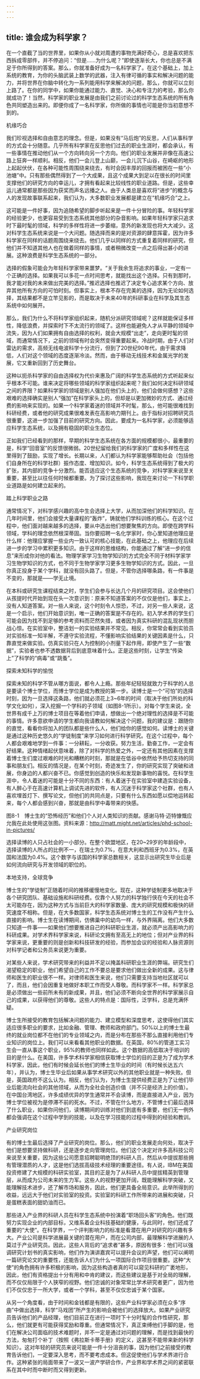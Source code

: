 ```yaml
---
---
---
```

title: 谁会成为科学家？
---




在一个直截了当的世界里，如果你从小就对周遭的事物充满好奇心，总是喜欢把东西拆成零部件，并不停追问：“但是……为什么呢？”即使逐渐长大，你也总是不满足于你所得到的答案。那么，你就准备好成为一名科学家了。在这个基础上，加上系统的教育，为你的头脑武装上数学的武器，注入有律可循的事实和解决问题的能力，并将世界在你脑中转化为一系列能用科学来解决的问题，那么，你就可以立刻上路了。在你的同学中，如果你能通过能力、直觉、决心和专注力的考验，那么你就成功了！当然，科学家的职业发展是由我们之前讨论过的科学生态系统的所有角色共同塑造出来的。即便你成了一名科学家，你所做的事情也可能是你当初意想不到的。





机缘巧合


我们珍视选择和自由意志的理念。但是，如果没有“马后炮”的反思，人们从事科学的方式会十分随意。几乎所有科学家在反思他们过去的职业生涯时，都会承认，有一些事情在推动他们从一个方向转向另一个方向。他们的职业发展并非像在高速公路上狂奔一样顺利。相反，他们一会儿登上山巅，一会儿沉下山谷，在崎岖的地形上起起伏伏，在各种可能性周围绕来绕去，有时会因丰厚的回报而被困在一些“小池塘”中。只有那些偶然得到了一个大成果，且这个成果大到足以在很长的时间里支撑他们的研究方向的幸运儿，才拥有看起来比较线性的职业道路。但是，这些幸运儿通常都是那些因为获奖而声名远播之人。由于人类总是喜欢将“进步”的概念与人的发现故事联系起来，我们认为，大多数职业发展都是建立在“机缘巧合”之上。

这可能是一件好事，因为追随希望的脚步听起来是一件十分冒险的事。年轻科学家的经验更少，也更容易受到生态系统其他部分的杂音影响。如果年轻科学家只追求时下最时髦的领域，科学的多样性将进一步萎缩，意外的新发现也将大大减少。这对科学生态系统来说是一个大问题。随选择而来的是对资源的肆意挥霍，因为许多科学家在同样的话题周围绕来绕去。他们几乎以同样的方式重复着同样的研究，但他们并不知道其他人也在做着同样的事情，或者稍微改变一点之后得出甚小的进展。这种浪费是科学生态系统的一部分。

选择的假象可能会为年轻科学家带来噩梦。“关于我余生将追求的事业，一定有一个正确的选择。如果我可以多花一点时间思考，就能找出这个选择。只有到那时，我才能对我的未来做出完美的选择。”推迟选择也推迟了决定专心追求某个方向、放弃其他所有方向的可怕时刻。但事实上，根本不存在完美的选择，因为无论如何选择，其结果都不是立竿见影的，而是取决于未来40年的科研事业在科学及其生态系统中如何展开。

那么，我们为什么不将科学家组织起来，随机分派研究领域呢？这样就能保证多样性，降低浪费，并探索时下不太流行的领域了。这样也能避免人才从平静的领域中流失，因为人们如果拥有自由选择的权利，就会大规模“出走”，走向更时髦的领域，而通常情况下，之前的领域有时会突然变得重要起来。冷战时期，由于人们对雷达的需求，高频无线电波科学十分流行，但到了20世纪90年代，由于需求降低，人们对这个领域的态度逐渐冷淡。然而，由于移动无线技术和金属光学的发展，它又重新回到了历史舞台。

这种以扼杀科学家的自由选择权为代价来惠及广阔的科学生态系统的方式听起来似乎根本不可能。谁来决定将哪些领域的科学家组织起来呢？我们如何决定科研领域之间的界限？如果科学家的领域是别人强加在他们头上的，他们会做何感想？这些艰难的选择确实是别人“强加”在科学家头上的，但却是以更加微妙的方式、通过经费的影响来实现的。如果一个科学家着迷的领域并不时髦，那么，他可能很难找到科研经费，或者他的研究成果很难发表在高影响力期刊上。由于指标对招聘研究员很重要，这进一步加强了目前的研究方向。因此，要成为一名科学家，必须能够适应科学生态系统，以及拥有稳固的职业生态位。

正如我们已经看到的那样，早期的科学生态系统在各方面的规模都很小，最重要的是，科学“回音室”的反馈很微弱。20世纪留给我们的科学家的广度和多样性在这里得到了鼓励，实现了增长。长期以来，人们都认为科学家能够帮助社会（包括他们自身所在的科学社群）振作态度、增加知识。如今，科学生态系统得到了极大的扩张，其内部的竞争十分激烈。能否适应这个生态系统的竞争，对科学家来说至关重要，甚至比以往任何时候都重要。为了探讨这些影响，我现在来讨论一下科学职业道路是如何建立起来的。





踏上科学职业之路


通常情况下，对科学感兴趣的高中生会选择上大学，从而加深他们的科学知识。在几年时间里，他们会接受大量课程的“轰炸”，铸就他们学科训练的核心。在这个过程中，他们面对越来越多的选择，要从中选出他们想要聚焦的方向。即使在跨学科领域，学科的理念依然根深蒂固。当你要招聘一名化学家时，你心里知道他理应是什么样：他理应掌握一些业内一致认可的核心技能，在此基础之上，他理应在后续进一步的学习中累积更多知识。由于这样的思维结构，你能通过了解“进一步的信息”来形成你对他的看法。物理学家学习生物学知识的方式完全不同于材料学家学习生物学知识的方式，也不同于生物学家学习更多生物学知识的方式。因此，一旦你真正投身于某个学科，就没有回头路了。但是，不管你选择哪条路，有一件事是不变的，那就是——学无止境。

在本科或研究生课程结束之时，学生们会参与长达几个月的研究项目。这会使他们从孩提时代开始到现在头一次意识到：原来不知道答案的不仅仅是他们，事实上，没有人知道答案。对一些人来说，这个时刻令人惊恐，不过，对另一些人来说，这是一个启示，他们开始意识到，唯一正确的答案是不存在的。初入学术界的学生们可能会因为找不到足够的参考资料而茫然失措，或者因为真实科研的混乱现状而胆战心惊。在实验室中，整洁划一的实验结果并不常见。相反，你常常会看到实验员对实验标准一知半解，不遵守实验流程，不懂影响实验结果的关键因素是什么，只靠直觉来做实验。仿真实验只在人为控制的小剂量下起作用，即使产生了一些“数据”，实验者也参不透数据背后到底意味着什么。正是这些时刻，让学生“传染上”了科学的“病毒”或“跳蚤”。





探索未知科学的愉悦


探索未知的科学不管从哪方面说，都令人上瘾。那些年纪轻轻就致力于科学的人总是要读个博士学位，而博士学位是成为教授的第一步。读博士是一个“可怕”的选择时刻，因为一旦选择这条路，他们就必须花上3~6年的时间（取决于他们所处的科学文化如何），深入挖掘一个学科的子领域（如图8-1所示）。对每个学生来说，全世界有成千上万的博士项目在等着他们申请，想做出一个绝对理性的选择是不可能的事情。许多意欲申请的学生都向我请教如何解决这个问题，我的建议是：跟随你的直觉，看看你将加入的团队都是些什么人，他们给你的感觉如何。读博士的关键是通过这种历史悠久的“学徒制度”来学习如何进行科学研究。在这个过程中，每个人都会艰难地学到一件事：一分耕耘，一分收获。努力生活，勤奋工作，一定会有好结果。这种情绪起伏意味着，除了对科学的热爱之外，一定还有其他因素在支撑着博士生们度过艰难的时光和糟糕的时刻，那就是在低谷中依然给予热切支持的同事和朋友们。相反的情况是，在某个时刻，奇迹发生了，你的研究实现了突破和进展，你身边的人都兴奋不已。你感觉到创造的快乐和发现新事物的喜悦。在科学生涯中，令人着迷的可能是十分不同的东西：有人着迷于在实验室中建造实验设备，有人醉心于在高速计算机上调试先进的软件，有人沉迷于科学家这个社群，也有人喜欢埋首灯下、撰写论文，但他们的共同点是，只要有什么东西如愿以偿地运转起来，每个人都会感到兴奋，那就是由科学中毒带来的快感。

图8-1 博士生的“恐怖经历”和他们个人对人类知识的贡献。感谢马特·迈特慷慨应允我在此处使用这张图。资料来源：http://matt.might.net/articles/phd-school-in-pictures/



选择读博的人只占社会的一小部分。在整个欧盟地区，在20~29岁的年龄段中，选择读博的人所占的比例不一，在瑞士为0.7%，在意大利和西班牙为0.3%，在英国和法国为0.4%。这个数字与该国的科学家总数相关，这显示出研究生毕业后是如何流向研究与开发领域的职位的。





本地支持，全球竞争


博士生的“学徒制”正随着时间的推移缓慢地变化。现在，这种学徒制更多地取决于各个研究团队、基础设施和科研经费。仅靠个人努力的科学独行侠在今天的社会不太可能存在，因为这种方式与当前巨大的科学家数量、庞大的研究规模和极快的研究速度不相称。但是，在大多数国家，科学生态系统对博士生的工作没有产生什么直接的影响。博士生在读博期间，仿佛巢中的幼鸟一样，与外界隔离。他们大多数只知道一件事——如果他们想要推进自己的科研职业生涯，就必须产出高影响力的科研成果。对学术界科学家来说，科研论文拥有至高无上的地位；但对产业界的科学家来说，更重要的则是创新和科技研发的经验，而参加会议的经验和人脉资源则对科学记者和公务员来说更为重要。

对某些人来说，学术研究带来的利益并不足以掩盖科研职业生涯的弊端。研究生们渴望稳定的职业，他们希望自己的工作不要总是要求他们做出全新的成果。这与律师和医生的职业很不一样。对律师和医生来说，他们只需要支持当地社区就可以了，而且，他们会因重复地做好本职工作而受人尊敬。而科学家不一样。科学家总是必须做出一些前所未有的新成果，并且，他们必须不断向全世界的科学家展示自己的成果，以获得他们的尊敬。这些人的特点是：国际性，泛学科，总是充满怀疑。

博士生所接受的教育包括解决问题的能力、建立模型和深度思考，这使得他们其实适应很多职业的要求，比如金融、管理、教师和政府部门。50%以上的博士生最终的就业岗位都不在他们的专业领域之内，而是分布在那些不那么直接利用他们专业知识的岗位上。我们可以来看看其他职业的数据。在英国，80%的管道工实习生会一直从事这个职业，95%的教师也同样如此。这个数据的高低取决于培训的目的是什么。在美国，许多学术科学家相信获取博士学位的目的正是为了成为学术科学家，因此，他们有时候会延长他们的博士生毕业的时间（有时候长达五六年），并认为，博士生毕业后如果从事学术研究以外的其他职业就是一种失败。但是，英国政府不这么认为。相反，他们认为，为博士生提供经费正是为了让他们毕业后能流向社会的其他领域，从而为全社会创造价值（并不只是经济上的价值）。在中国台湾地区，许多成绩优异的学生通常并不会读博，而是直接进入产业，因为博士学位被视为是停滞不前的死水。不过，不管在什么地方，不管博士们最后选择了什么职业，如果你问他们，读博期间的训练对他们到底有多重要，他们无一例外都会强调在这个过程中学到的技能，以及在学习技能的过程中得到的经验和教训。





产业研究岗位


有的博士生最后选择了产业研究的岗位。那么，他们的职业发展走向何处，取决于他们是想要坚持做科研，还是逐步走向管理岗位。他们这个决定对许多高科技公司来说至关重要，因为这些公司愿意招聘聪明绝顶的科研人员，然后从中提拔那些拥有管理潜质的人才，这是他们选拔高级技术经理的重要途径。有人说，IBM在美国投资修建了大规模的科研实验室，其目的正是为了从科研人员中提拔精英到管理层，从而成为公司未来的生力军。这些人的视野更加开阔，既能理解科学突破，又能理解技术进步，还了解市场和服务，因此，他们更具备全局意识。此举所得到的收益，远远大于他们对实验室的投资。实验室的科研工作所带来的进展和突破，只是蛋糕表面的甜奶油而已。

那些进入产业界的科研人员在科学生态系统中扮演着“职场回头客”的角色。他们既努力实现企业的内部目标，又维系着企业科技基础的健康，与此同时，他们还成了重要的“大使”。在科学界，一个评判影响力的标准是看潜在用户对研究的兴趣有多大。产业公司是科学进展最关键的潜在用户，而在公司内部，最理解科学进展的人莫过于产业研究员。因此，这些人背后的“追求者”甚多，原因有很多：他们可以强调研究计划书的真实影响，他们作为演讲嘉宾可以提升会议的声望，他们可以阐明一篇研究论文的重要性，还能告诉人们为什么一项国际合作项目很重要。这种“大使”的角色拥有许多积极的影响，因为这些构造者真的可以窥见科研的广袤地形，因此，他们有资格提出十分有用和中肯的建议，而这些建议是基于对全局的理解，而不仅仅局限于个人狭窄的视野。他们忠诚的对象常常比学术研究者更广，因为他们不仅仅忠于一所大学，或者一个学科，甚至不仅仅忠诚于某个国家。

从另一个角度看，由于时间和金钱都是有限的，这些产业科学家必须在众多“序曲”中做出选择，科学“马戏团”所产生的影响会被他们的选择放大。如果产业研究员告诉他们的产品经理，他们目前正在进行一项时下十分时髦的合作性研究，那么，他们就更有可能获得奖励和尊重。但通常情况下，真正束缚他们手脚的是，他们在解决公司面临的技术难题时，并不一定是通过对问题的理解，而是找到最快的方法，匆匆打个补丁（按照《弗拉斯卡蒂手册》的定义，这甚至不能带来新的科学知识）。这对年轻的研究员来说可能是一件十分沮丧的事，因为他们之前接受的教育告诉他们，一定要深入思考，而不要考虑成本。但这促使他们与学术界进行合作。这种紧张的局面带来了一波又一波产学研合作，产业界和学术界之间的紧密联系在其中时而中断时而又得到更新。
